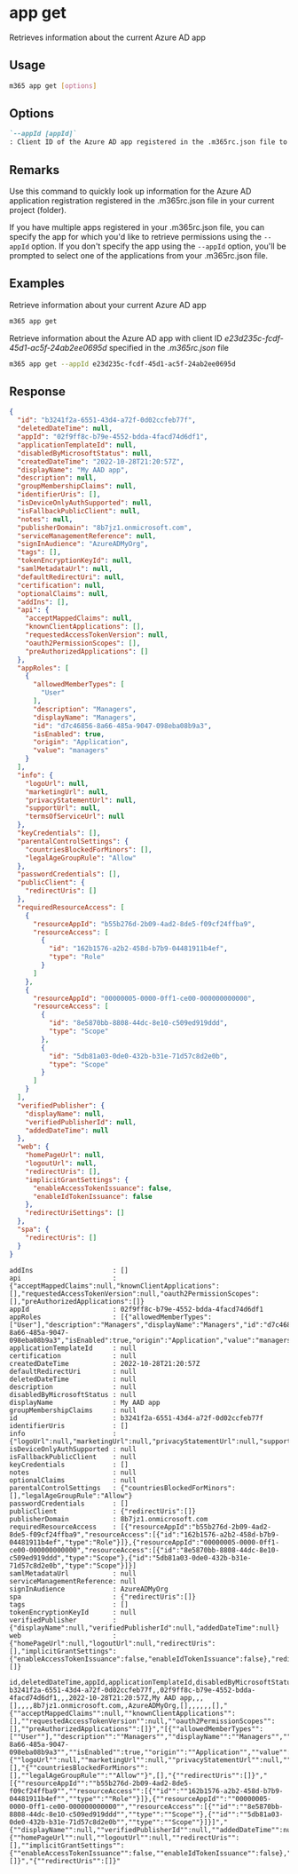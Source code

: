 
# app get

Retrieves information about the current Azure AD app

## Usage

```sh
m365 app get [options]
```

## Options

```md defintion-list
`--appId [appId]`
: Client ID of the Azure AD app registered in the .m365rc.json file to retrieve information for
```

<Global />

## Remarks

Use this command to quickly look up information for the Azure AD application registration registered in the .m365rc.json file in your current project (folder).

If you have multiple apps registered in your .m365rc.json file, you can specify the app for which you'd like to retrieve permissions using the `--appId` option. If you don't specify the app using the `--appId` option, you'll be prompted to select one of the applications from your .m365rc.json file.

## Examples

Retrieve information about your current Azure AD app

```sh
m365 app get
```

Retrieve information about the Azure AD app with client ID _e23d235c-fcdf-45d1-ac5f-24ab2ee0695d_ specified in the _.m365rc.json_ file

```sh
m365 app get --appId e23d235c-fcdf-45d1-ac5f-24ab2ee0695d
```

## Response

<Tabs>
  <TabItem value="JSON">

  ```json
  {
    "id": "b3241f2a-6551-43d4-a72f-0d02ccfeb77f",
    "deletedDateTime": null,
    "appId": "02f9ff8c-b79e-4552-bdda-4facd74d6df1",
    "applicationTemplateId": null,
    "disabledByMicrosoftStatus": null,
    "createdDateTime": "2022-10-28T21:20:57Z",
    "displayName": "My AAD app",
    "description": null,
    "groupMembershipClaims": null,
    "identifierUris": [],
    "isDeviceOnlyAuthSupported": null,
    "isFallbackPublicClient": null,
    "notes": null,
    "publisherDomain": "8b7jz1.onmicrosoft.com",
    "serviceManagementReference": null,
    "signInAudience": "AzureADMyOrg",
    "tags": [],
    "tokenEncryptionKeyId": null,
    "samlMetadataUrl": null,
    "defaultRedirectUri": null,
    "certification": null,
    "optionalClaims": null,
    "addIns": [],
    "api": {
      "acceptMappedClaims": null,
      "knownClientApplications": [],
      "requestedAccessTokenVersion": null,
      "oauth2PermissionScopes": [],
      "preAuthorizedApplications": []
    },
    "appRoles": [
      {
        "allowedMemberTypes": [
          "User"
        ],
        "description": "Managers",
        "displayName": "Managers",
        "id": "d7c46856-8a66-485a-9047-098eba08b9a3",
        "isEnabled": true,
        "origin": "Application",
        "value": "managers"
      }
    ],
    "info": {
      "logoUrl": null,
      "marketingUrl": null,
      "privacyStatementUrl": null,
      "supportUrl": null,
      "termsOfServiceUrl": null
    },
    "keyCredentials": [],
    "parentalControlSettings": {
      "countriesBlockedForMinors": [],
      "legalAgeGroupRule": "Allow"
    },
    "passwordCredentials": [],
    "publicClient": {
      "redirectUris": []
    },
    "requiredResourceAccess": [
      {
        "resourceAppId": "b55b276d-2b09-4ad2-8de5-f09cf24ffba9",
        "resourceAccess": [
          {
            "id": "162b1576-a2b2-458d-b7b9-04481911b4ef",
            "type": "Role"
          }
        ]
      },
      {
        "resourceAppId": "00000005-0000-0ff1-ce00-000000000000",
        "resourceAccess": [
          {
            "id": "8e5870bb-8808-44dc-8e10-c509ed919ddd",
            "type": "Scope"
          },
          {
            "id": "5db81a03-0de0-432b-b31e-71d57c8d2e0b",
            "type": "Scope"
          }
        ]
      }
    ],
    "verifiedPublisher": {
      "displayName": null,
      "verifiedPublisherId": null,
      "addedDateTime": null
    },
    "web": {
      "homePageUrl": null,
      "logoutUrl": null,
      "redirectUris": [],
      "implicitGrantSettings": {
        "enableAccessTokenIssuance": false,
        "enableIdTokenIssuance": false
      },
      "redirectUriSettings": []
    },
    "spa": {
      "redirectUris": []
    }
  }
  ```

  </TabItem>
  <TabItem value="Text">

  ```text
  addIns                    : []
  api                       : {"acceptMappedClaims":null,"knownClientApplications":[],"requestedAccessTokenVersion":null,"oauth2PermissionScopes":[],"preAuthorizedApplications":[]}
  appId                     : 02f9ff8c-b79e-4552-bdda-4facd74d6df1
  appRoles                  : [{"allowedMemberTypes":["User"],"description":"Managers","displayName":"Managers","id":"d7c46856-8a66-485a-9047-098eba08b9a3","isEnabled":true,"origin":"Application","value":"managers"}]
  applicationTemplateId     : null
  certification             : null
  createdDateTime           : 2022-10-28T21:20:57Z
  defaultRedirectUri        : null
  deletedDateTime           : null
  description               : null
  disabledByMicrosoftStatus : null
  displayName               : My AAD app
  groupMembershipClaims     : null
  id                        : b3241f2a-6551-43d4-a72f-0d02ccfeb77f
  identifierUris            : []
  info                      : {"logoUrl":null,"marketingUrl":null,"privacyStatementUrl":null,"supportUrl":null,"termsOfServiceUrl":null}
  isDeviceOnlyAuthSupported : null
  isFallbackPublicClient    : null
  keyCredentials            : []
  notes                     : null
  optionalClaims            : null
  parentalControlSettings   : {"countriesBlockedForMinors":[],"legalAgeGroupRule":"Allow"}
  passwordCredentials       : []
  publicClient              : {"redirectUris":[]}
  publisherDomain           : 8b7jz1.onmicrosoft.com
  requiredResourceAccess    : [{"resourceAppId":"b55b276d-2b09-4ad2-8de5-f09cf24ffba9","resourceAccess":[{"id":"162b1576-a2b2-458d-b7b9-04481911b4ef","type":"Role"}]},{"resourceAppId":"00000005-0000-0ff1-ce00-000000000000","resourceAccess":[{"id":"8e5870bb-8808-44dc-8e10-c509ed919ddd","type":"Scope"},{"id":"5db81a03-0de0-432b-b31e-71d57c8d2e0b","type":"Scope"}]}]
  samlMetadataUrl           : null
  serviceManagementReference: null
  signInAudience            : AzureADMyOrg
  spa                       : {"redirectUris":[]}
  tags                      : []
  tokenEncryptionKeyId      : null
  verifiedPublisher         : {"displayName":null,"verifiedPublisherId":null,"addedDateTime":null}
  web                       : {"homePageUrl":null,"logoutUrl":null,"redirectUris":[],"implicitGrantSettings":{"enableAccessTokenIssuance":false,"enableIdTokenIssuance":false},"redirectUriSettings":[]}
  ```

  </TabItem>
  <TabItem value="CSV">

  ```csv
  id,deletedDateTime,appId,applicationTemplateId,disabledByMicrosoftStatus,createdDateTime,displayName,description,groupMembershipClaims,identifierUris,isDeviceOnlyAuthSupported,isFallbackPublicClient,notes,publisherDomain,serviceManagementReference,signInAudience,tags,tokenEncryptionKeyId,samlMetadataUrl,defaultRedirectUri,certification,optionalClaims,addIns,api,appRoles,info,keyCredentials,parentalControlSettings,passwordCredentials,publicClient,requiredResourceAccess,verifiedPublisher,web,spa
  b3241f2a-6551-43d4-a72f-0d02ccfeb77f,,02f9ff8c-b79e-4552-bdda-4facd74d6df1,,,2022-10-28T21:20:57Z,My AAD app,,,[],,,,8b7jz1.onmicrosoft.com,,AzureADMyOrg,[],,,,,,[],"{""acceptMappedClaims"":null,""knownClientApplications"":[],""requestedAccessTokenVersion"":null,""oauth2PermissionScopes"":[],""preAuthorizedApplications"":[]}","[{""allowedMemberTypes"":[""User""],""description"":""Managers"",""displayName"":""Managers"",""id"":""d7c46856-8a66-485a-9047-098eba08b9a3"",""isEnabled"":true,""origin"":""Application"",""value"":""managers""}]","{""logoUrl"":null,""marketingUrl"":null,""privacyStatementUrl"":null,""supportUrl"":null,""termsOfServiceUrl"":null}",[],"{""countriesBlockedForMinors"":[],""legalAgeGroupRule"":""Allow""}",[],"{""redirectUris"":[]}","[{""resourceAppId"":""b55b276d-2b09-4ad2-8de5-f09cf24ffba9"",""resourceAccess"":[{""id"":""162b1576-a2b2-458d-b7b9-04481911b4ef"",""type"":""Role""}]},{""resourceAppId"":""00000005-0000-0ff1-ce00-000000000000"",""resourceAccess"":[{""id"":""8e5870bb-8808-44dc-8e10-c509ed919ddd"",""type"":""Scope""},{""id"":""5db81a03-0de0-432b-b31e-71d57c8d2e0b"",""type"":""Scope""}]}]","{""displayName"":null,""verifiedPublisherId"":null,""addedDateTime"":null}","{""homePageUrl"":null,""logoutUrl"":null,""redirectUris"":[],""implicitGrantSettings"":{""enableAccessTokenIssuance"":false,""enableIdTokenIssuance"":false},""redirectUriSettings"":[]}","{""redirectUris"":[]}"
  ```

  </TabItem>
</Tabs>

